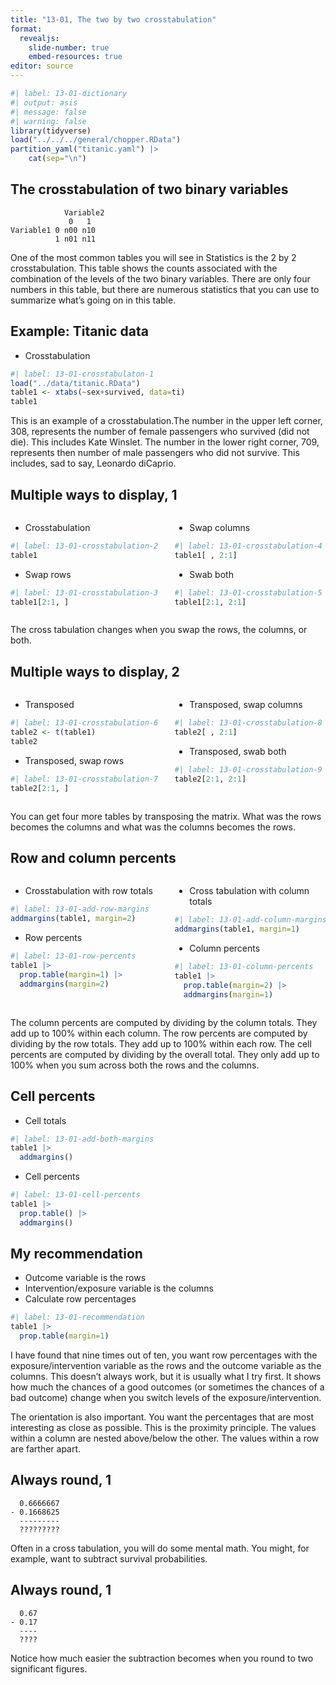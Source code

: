 ```yaml
---
title: "13-01, The two by two crosstabulation"
format: 
  revealjs:
    slide-number: true
    embed-resources: true
editor: source
---
```


```r
#| label: 13-01-dictionary
#| output: asis
#| message: false
#| warning: false
library(tidyverse)
load("../../../general/chopper.RData")
partition_yaml("titanic.yaml") |>
	cat(sep="\n")
```

## The crosstabulation of two binary variables

```{}
            Variable2 
             0   1
Variable1 0 n00 n10
          1 n01 n11
```

:::notes
One of the most common tables you will see in Statistics is the 2 by 2 crosstabulation. This table shows the counts associated with the combination of the levels of the two binary variables. There are only four numbers in this table, but there are numerous statistics that you can use to summarize what's going on in this table.
:::

## Example: Titanic data

-   Crosstabulation

```r
#| label: 13-01-crosstabulaton-1
load("../data/titanic.RData")
table1 <- xtabs(~sex+survived, data=ti)
table1
```

:::notes
This is an example of a crosstabulation.The number in the upper left corner, 308, represents the number of female passengers who survived (did not die). This includes Kate Winslet. The number in the lower right corner, 709, represents then number of male passengers who did not survive. This includes, sad to say, Leonardo diCaprio.
:::

## Multiple ways to display, 1

:::: {.columns}
::: {.column width="50%"}
-   Crosstabulation

```r
#| label: 13-01-crosstabulation-2
table1
```

-   Swap rows

```r
#| label: 13-01-crosstabulation-3
table1[2:1, ]
```
:::
::: {.column width="50%"}
-   Swap columns

```r
#| label: 13-01-crosstabulation-4
table1[ , 2:1]
```

-   Swab both

```r
#| label: 13-01-crosstabulation-5
table1[2:1, 2:1]
```
:::
::::

:::notes
The cross tabulation changes when you swap the rows, the columns, or both.
:::

## Multiple ways to display, 2

:::: {.columns}
::: {.column width="50%"}
-   Transposed

```r
#| label: 13-01-crosstabulation-6
table2 <- t(table1)
table2
```

-   Transposed, swap rows

```r
#| label: 13-01-crosstabulation-7
table2[2:1, ]
```

:::
::: {.column width="50%"}
-   Transposed, swap columns

```r
#| label: 13-01-crosstabulation-8
table2[ , 2:1]
```

-   Transposed, swab both

```r
#| label: 13-01-crosstabulation-9
table2[2:1, 2:1]
```
:::
::::

:::notes
You can get four more tables by transposing the matrix. What was the rows becomes the columns and what was the columns becomes the rows.
:::

## Row and column percents

:::: {.columns}
::: {.column width="50%"}
-   Crosstabulation with row totals

```r
#| label: 13-01-add-row-margins
addmargins(table1, margin=2)
```

-  Row percents

```r
#| label: 13-01-row-percents
table1 |>
  prop.table(margin=1) |>
  addmargins(margin=2)
```

:::
::: {.column width="50%"}

-   Cross tabulation with column totals

```r
#| label: 13-01-add-column-margins
addmargins(table1, margin=1)
```

-  Column percents

```r
#| label: 13-01-column-percents
table1 |>
  prop.table(margin=2) |>
  addmargins(margin=1)
```
:::
::::

:::notes
The column percents are computed by dividing by the column totals. They add up to 100% within each column. The row percents are computed by dividing by the row totals. They add up to 100% within each row. The cell percents are computed by dividing by the overall total. They only add up to 100% when you sum across both the rows and the columns.
:::

## Cell percents

-   Cell totals

```r
#| label: 13-01-add-both-margins
table1 |>
  addmargins()
```

-   Cell percents

```r
#| label: 13-01-cell-percents
table1 |>
  prop.table() |>
  addmargins()
```


## My recommendation

-   Outcome variable is the rows
-   Intervention/exposure variable is the columns
-   Calculate row percentages

```r
#| label: 13-01-recommendation
table1 |>
  prop.table(margin=1)
```

:::notes
I have found that nine times out of ten, you want row percentages with the exposure/intervention variable as the rows and the outcome variable as the columns. This doesn't always work, but it is usually what I try first. It shows how much the chances of a good outcomes (or sometimes the chances of a bad outcome) change when you switch levels of the exposure/intervention. 

The orientation is also important. You want the percentages that are most interesting as close as possible. This is the proximity principle. The values within a column are nested above/below the other. The values within a row are farther apart.
:::

## Always round, 1

```{}
  0.6666667
- 0.1668625
  ---------
  ?????????
```

:::notes
Often in a cross tabulation, you will do some mental math. You might, for example, want to subtract survival probabilities.
::::

## Always round, 1

```{}
  0.67
- 0.17
  ----
  ????
```

:::notes
Notice how much easier the subtraction becomes when you round to two significant figures.
::::